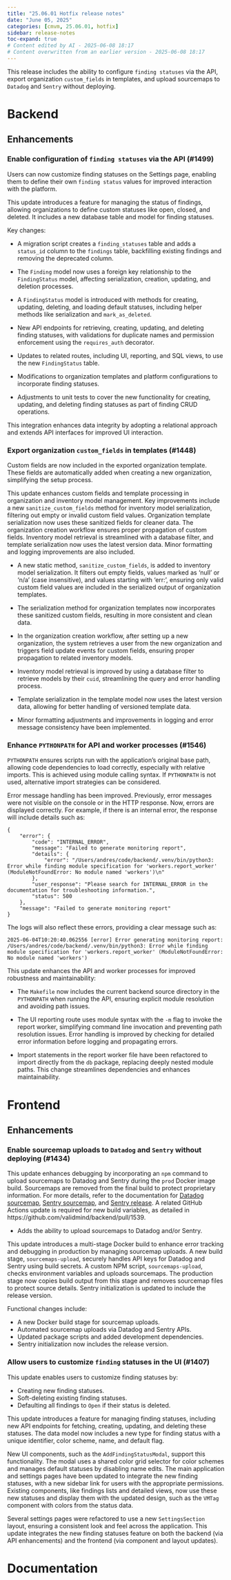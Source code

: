 ```yaml
---
title: "25.06.01 Hotfix release notes"
date: "June 05, 2025"
categories: [cmvm, 25.06.01, hotfix]
sidebar: release-notes
toc-expand: true
# Content edited by AI - 2025-06-08 18:17
# Content overwritten from an earlier version - 2025-06-08 18:17
---
```


This release includes the ability to configure `finding statuses` via the API, export organization `custom_fields` in templates, and upload sourcemaps to `Datadog` and `Sentry` without deploying.

# Backend
<!--- Tag: [cmvm/25.06.01](https://github.com/validmind/backend/releases/tag/cmvm/25.06.01) --->
<!--- Compare API call: gh api repos/validmind/backend/compare/dff41c635ccf1fc06e135076d086978769c8ce33...dff41c635ccf1fc06e135076d086978769c8ce33 --->

## Enhancements


<!--- PR #1499: https://github.com/validmind/backend/pull/1499 --->
<!--- Labels: enhancement --->
### Enable configuration of `finding statuses` via the API (#1499)

Users can now customize finding statuses on the Settings page, enabling them to define their own `finding status` values for improved interaction with the platform.

This update introduces a feature for managing the status of findings, allowing organizations to define custom statuses like open, closed, and deleted. It includes a new database table and model for finding statuses.

Key changes:

- A migration script creates a `finding_statuses` table and adds a `status_id` column to the `findings` table, backfilling existing findings and removing the deprecated column.

- The `Finding` model now uses a foreign key relationship to the `FindingStatus` model, affecting serialization, creation, updating, and deletion processes.

- A `FindingStatus` model is introduced with methods for creating, updating, deleting, and loading default statuses, including helper methods like serialization and `mark_as_deleted`.

- New API endpoints for retrieving, creating, updating, and deleting finding statuses, with validations for duplicate names and permission enforcement using the `requires_auth` decorator.

- Updates to related routes, including UI, reporting, and SQL views, to use the new `FindingStatus` table.

- Modifications to organization templates and platform configurations to incorporate finding statuses.

- Adjustments to unit tests to cover the new functionality for creating, updating, and deleting finding statuses as part of finding CRUD operations.

This integration enhances data integrity by adopting a relational approach and extends API interfaces for improved UI interaction.


<!--- PR #1448: https://github.com/validmind/backend/pull/1448 --->
<!--- Labels: enhancement, python --->
### Export organization `custom_fields` in templates (#1448)

Custom fields are now included in the exported organization template. These fields are automatically added when creating a new organization, simplifying the setup process.

This update enhances custom fields and template processing in organization and inventory model management. Key improvements include a new `sanitize_custom_fields` method for inventory model serialization, filtering out empty or invalid custom field values. Organization template serialization now uses these sanitized fields for cleaner data. The organization creation workflow ensures proper propagation of custom fields. Inventory model retrieval is streamlined with a database filter, and template serialization now uses the latest version data. Minor formatting and logging improvements are also included.

- A new static method, `sanitize_custom_fields`, is added to inventory model serialization. It filters out empty fields, values marked as 'null' or 'n/a' (case insensitive), and values starting with 'err:', ensuring only valid custom field values are included in the serialized output of organization templates.

- The serialization method for organization templates now incorporates these sanitized custom fields, resulting in more consistent and clean data.

- In the organization creation workflow, after setting up a new organization, the system retrieves a user from the new organization and triggers field update events for custom fields, ensuring proper propagation to related inventory models.

- Inventory model retrieval is improved by using a database filter to retrieve models by their `cuid`, streamlining the query and error handling process.

- Template serialization in the template model now uses the latest version data, allowing for better handling of versioned template data.

- Minor formatting adjustments and improvements in logging and error message consistency have been implemented.

<!-- ### Changes with no label -->


<!--- PR #1563: https://github.com/validmind/backend/pull/1563 --->
<!--- Labels: none --->
<!--- ### Merge `main` into `staging-1.30.16` (#1563) --->
<!-- Merge PR - not included in release notes. -->


<!--- PR #1564: https://github.com/validmind/backend/pull/1564 --->
<!--- Labels: none --->
<!--- ### Merge `staging` into `prod` for version 1.30.16 (#1564) --->
<!-- Merge PR - not included in release notes. -->


<!--- PR #1557: https://github.com/validmind/backend/pull/1557 --->
<!--- Labels: none --->
<!--- ### Merge `main` into `staging-1.30.16` (#1557) --->
<!-- Merge PR - not included in release notes. -->


<!--- PR #1555: https://github.com/validmind/backend/pull/1555 --->
<!--- Labels: none --->
<!--- ### Merge `main` into `staging` (#1555) --->
<!-- Merge PR - not included in release notes. -->


<!--- PR #1558: https://github.com/validmind/backend/pull/1558 --->
<!--- Labels: none --->
<!--- ### Merge `staging` into `prod` for version `1.30.16` (#1558) --->
<!-- Merge PR - not included in release notes. -->


<!--- PR #1560: https://github.com/validmind/backend/pull/1560 --->
<!--- Labels: none --->
<!--- ### Merge `main` into `staging-1.30.16` (#1560) --->
<!-- Merge PR - not included in release notes. -->


<!--- PR #1534: https://github.com/validmind/backend/pull/1534 --->
<!--- Labels: none --->
<!--- ### Merge `prod deploy` workflows and relocate them (#1534) --->
<!-- Merge PR - not included in release notes. -->


<!--- PR #1561: https://github.com/validmind/backend/pull/1561 --->
<!--- Labels: none --->
<!--- ### Merge `staging` into `prod-1.30.16` (#1561) --->
<!-- Merge PR - not included in release notes. -->


<!--- PR #1407: https://github.com/validmind/backend/pull/1407 --->
<!--- Labels: none --->
<!--- ### Merge `litellm` Dockerfiles (#1407) --->
<!-- Merge PR - not included in release notes. -->


<!--- PR #1546: https://github.com/validmind/backend/pull/1546 --->
<!--- Labels: none --->
### Enhance `PYTHONPATH` for API and worker processes (#1546)

`PYTHONPATH` ensures scripts run with the application's original base path, allowing code dependencies to load correctly, especially with relative imports. This is achieved using module calling syntax. If `PYTHONPATH` is not used, alternative import strategies can be considered.

Error message handling has been improved. Previously, error messages were not visible on the console or in the HTTP response. Now, errors are displayed correctly. For example, if there is an internal error, the response will include details such as:

```
{
    "error": {
        "code": "INTERNAL_ERROR",
        "message": "Failed to generate monitoring report",
        "details": {
            "error": "/Users/andres/code/backend/.venv/bin/python3: Error while finding module specification for 'workers.report_worker' (ModuleNotFoundError: No module named 'workers')\n"
        },
        "user_response": "Please search for INTERNAL_ERROR in the documentation for troubleshooting information.",
        "status": 500
    },
    "message": "Failed to generate monitoring report"
}
```

The logs will also reflect these errors, providing a clear message such as:

```
2025-06-04T10:20:40.062556 [error] Error generating monitoring report: /Users/andres/code/backend/.venv/bin/python3: Error while finding module specification for 'workers.report_worker' (ModuleNotFoundError: No module named 'workers')
```

This update enhances the API and worker processes for improved robustness and maintainability:

- The `Makefile` now includes the current backend source directory in the `PYTHONPATH` when running the API, ensuring explicit module resolution and avoiding path issues.

- The UI reporting route uses module syntax with the `-m` flag to invoke the report worker, simplifying command line invocation and preventing path resolution issues. Error handling is improved by checking for detailed error information before logging and propagating errors.

- Import statements in the report worker file have been refactored to import directly from the `db` package, replacing deeply nested module paths. This change streamlines dependencies and enhances maintainability.


# Frontend
<!--- Tag: [cmvm/25.06.01](https://github.com/validmind/frontend/releases/tag/cmvm/25.06.01) --->
<!--- Compare API call: gh api repos/validmind/frontend/compare/b8bf52856a0baecb990b075bd2eeeadc89dcc0dc...b8bf52856a0baecb990b075bd2eeeadc89dcc0dc --->

## Enhancements


<!--- PR #1434: https://github.com/validmind/frontend/pull/1434 --->
<!--- Labels: enhancement --->
### Enable sourcemap uploads to `Datadog` and `Sentry` without deploying (#1434)

This update enhances debugging by incorporating an `npm` command to upload sourcemaps to Datadog and Sentry during the `prod` Docker image build. Sourcemaps are removed from the final build to protect proprietary information. For more details, refer to the documentation for [Datadog sourcemap](https://docs.datadoghq.com/real_user_monitoring/guide/upload-javascript-source-maps/), [Sentry sourcemap](https://docs.sentry.io/platforms/javascript/sourcemaps/uploading/cli/), and [Sentry release](https://docs.sentry.io/cli/releases/). A related GitHub Actions update is required for new build variables, as detailed in https://github.com/validmind/backend/pull/1539.

- Adds the ability to upload sourcemaps to Datadog and/or Sentry.

This update introduces a multi-stage Docker build to enhance error tracking and debugging in production by managing sourcemap uploads. A new build stage, `sourcemaps-upload`, securely handles API keys for Datadog and Sentry using build secrets. A custom NPM script, `sourcemaps-upload`, checks environment variables and uploads sourcemaps. The production stage now copies build output from this stage and removes sourcemap files to protect source details. Sentry initialization is updated to include the release version.

Functional changes include:

- A new Docker build stage for sourcemap uploads.
- Automated sourcemap uploads via Datadog and Sentry APIs.
- Updated package scripts and added development dependencies.
- Sentry initialization now includes the release version.


<!--- PR #1407: https://github.com/validmind/frontend/pull/1407 --->
<!--- Labels: enhancement --->
### Allow users to customize `finding` statuses in the UI (#1407)

This update enables users to customize finding statuses by:

- Creating new finding statuses.
- Soft-deleting existing finding statuses.
- Defaulting all findings to `Open` if their status is deleted.

This update introduces a feature for managing finding statuses, including new API endpoints for fetching, creating, updating, and deleting these statuses. The data model now includes a new type for finding status with a unique identifier, color scheme, name, and default flag.

New UI components, such as the `AddFindingStatusModal`, support this functionality. The modal uses a shared color grid selector for color schemes and manages default statuses by disabling name edits. The main application and settings pages have been updated to integrate the new finding statuses, with a new sidebar link for users with the appropriate permissions. Existing components, like findings lists and detailed views, now use these new statuses and display them with the updated design, such as the `VMTag` component with colors from the status data.

Several settings pages were refactored to use a new `SettingsSection` layout, ensuring a consistent look and feel across the application. This update integrates the new finding statuses feature on both the backend (via API enhancements) and the frontend (via component and layout updates).

<!-- ### Changes with no label -->


<!--- PR #1446: https://github.com/validmind/frontend/pull/1446 --->
<!--- Labels: none --->
<!--- ### Merge `staging` into `prod` for `1.36.3` (#1446) --->
<!-- Merge PR - not included in release notes. -->


<!--- PR #1445: https://github.com/validmind/frontend/pull/1445 --->
<!--- Labels: none --->
<!--- ### Merge `main` into `staging` for version `1.36.3` (#1445) --->
<!-- Merge PR - not included in release notes. -->


<!--- # Agents --->
<!--- Tag cmvm/25.06.01 not found in agents repository --->
<!-- No tag found in this repository -->

<!--- # Installation --->
<!--- Tag cmvm/25.06.01 not found in installation repository --->
<!-- No tag found in this repository -->

# Documentation
<!--- Tag: [cmvm/25.06.01](https://github.com/validmind/documentation/releases/tag/cmvm/25.06.01) --->
<!--- Compare API call: gh api repos/validmind/documentation/compare/20af028d3131d40d1a545bcbf0e2eddc31a724f0...20af028d3131d40d1a545bcbf0e2eddc31a724f0 --->

<!-- ### Changes with no label -->


<!--- PR #733: https://github.com/validmind/documentation/pull/733 --->
<!--- Labels: none --->
<!--- ### Merge `main` into `staging` (#733) --->
<!-- Merge PR - not included in release notes. -->


<!--- PR #741: https://github.com/validmind/documentation/pull/741 --->
<!--- Labels: none --->
<!--- ### Merge `main` into `staging` (#741) --->
<!-- Merge PR - not included in release notes. -->


<!--- PR #736: https://github.com/validmind/documentation/pull/736 --->
<!--- Labels: none --->
<!--- ### Merge `main` into `staging` (#736) --->
<!-- Merge PR - not included in release notes. -->


<!--- PR #730: https://github.com/validmind/documentation/pull/730 --->
<!--- Labels: none --->
<!--- ### Merge `main` into `staging` (#730) --->
<!-- Merge PR - not included in release notes. -->


<!--- PR #738: https://github.com/validmind/documentation/pull/738 --->
<!--- Labels: none --->
<!--- ### Merge `main` into `staging` (#738) --->
<!-- Merge PR - not included in release notes. -->


<!--- PR #739: https://github.com/validmind/documentation/pull/739 --->
<!--- Labels: none --->
<!--- ### Merge `main` into `staging` (#739) --->
<!-- Merge PR - not included in release notes. -->


<!--- # Validmind-library --->
<!--- Tag cmvm/25.06.01 not found in validmind-library repository --->
<!-- No tag found in this repository -->
